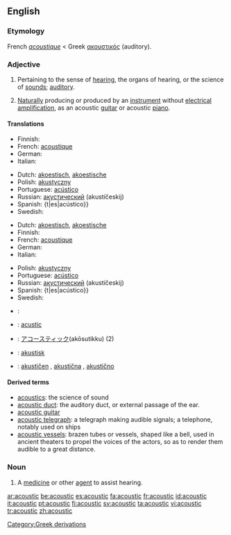 ==English==

===Etymology===
French ''[[acoustique]]'' < Greek [[ακουστικός]] (auditory).

===Adjective===
{{en-adj|-}}

# Pertaining to the sense of [[hearing]], the organs of hearing, or the science of [[sounds]]; [[auditory]].
# {{music}} [[Naturally]] producing or produced by an [[instrument]] without [[electrical]] [[amplification]], as an acoustic [[guitar]] or acoustic [[piano]].

====Translations====
{{trans-top|pertaining to hearing or the science of sounds}}
* Finnish: {{t|fi|akustinen}}
* French: [[acoustique]]
* German: {{t+|de|akustisch}}
* Italian: {{t-|it|acustico}}
{{trans-mid}}
* Dutch: [[akoestisch]], [[akoestische]]
* Polish: [[akustyczny]]
* Portuguese: [[acústico]]
* Russian: [[акустический]] (akustíčeskij)
* Spanish: {t|es|acústico}}
* Swedish: {{t|sv|akustisk}}
{{trans-bottom}}

{{trans-top|producing or produced without electrical amplification}}
* Dutch: [[akoestisch]], [[akoestische]]
* Finnish: {{t|fi|akustinen}}
* French: [[acoustique]]
* German: {{t+|de|akustisch}}
* Italian: {{t-|it|acustico}}
{{trans-mid}}
* Polish: [[akustyczny]]
* Portuguese: [[acústico]]
* Russian: [[акустический]] (akustíčeskij)
* Spanish: {t|es|acústico}}
* Swedish: {{t|sv|akustisk}}
{{trans-bottom}}

{{ttbc-top}}
* {{ttbc|Croatian}}: {{t-|hr|akustičan}}
* {{ttbc|Interlingua}}: [[acustic]]
* {{ttbc|Japanese}}: [[アコースティック]](akōsutikku) (2)
* {{ttbc|Norwegian}}: [[akustisk]]
* {{ttbc|Slovene}}: [[akustičen]] {{m}}, [[akustična]] {{f}}, [[akustično]] {{n}}
{{ttbc-bottom}}

====Derived terms====
*[[acoustics]]: the science of sound
*[[acoustic duct]]: the auditory duct, or external passage of the ear.
*[[acoustic guitar]]
*[[acoustic telegraph]]: a telegraph making audible signals; a telephone, notably used on ships
*[[acoustic vessels]]: brazen tubes or vessels, shaped like a bell, used in ancient theaters to propel the voices of the actors, so as to render them audible to a great distance.

===Noun===
{{en-noun}}

# {{medicine}} A [[medicine]] or other [[agent]] to assist hearing.

[[Category:Greek derivations]]

[[ar:acoustic]]
[[be:acoustic]]
[[es:acoustic]]
[[fa:acoustic]]
[[fr:acoustic]]
[[id:acoustic]]
[[it:acoustic]]
[[pt:acoustic]]
[[fi:acoustic]]
[[sv:acoustic]]
[[ta:acoustic]]
[[vi:acoustic]]
[[tr:acoustic]]
[[zh:acoustic]]